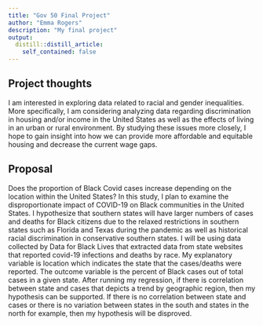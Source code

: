 ```yaml
---
title: "Gov 50 Final Project"
author: "Emma Rogers"
description: "My final project"
output:
  distill::distill_article:
    self_contained: false
---
```




## Project thoughts

I am interested in exploring data related to racial and gender inequalities. More specifically, I am considering analyzing data regarding discrimination in housing and/or income in the United States as well as the effects of living in an urban or rural environment. By studying these issues more closely, I hope to gain insight into how we can provide more affordable and equitable housing and decrease the current wage gaps.

## Proposal
Does the proportion of Black Covid cases increase depending on the location within the United States? In this study, I plan to examine the disproportionate impact
of COVID-19 on Black communities in the United States. I hypothesize that southern states will have larger numbers of cases and deaths for Black citizens due to the relaxed restrictions in southern states such as Florida and Texas during the pandemic as well as historical racial discrimination in conservative southern states. I will be using data collected by Data for Black Lives that extracted data from state websites that reported covid-19 infections and deaths by race. My explanatory variable is location which indicates the state that the cases/deaths were reported. The outcome variable is the percent of Black cases out of total cases in a given state. After running my regression, if there is correlation between state and cases that depicts a trend by geographic region, then my hypothesis can be supported. If there is no correlation between state and cases or there is no variation between states in the south and states in the north for example, then my hypothesis will be disproved.

